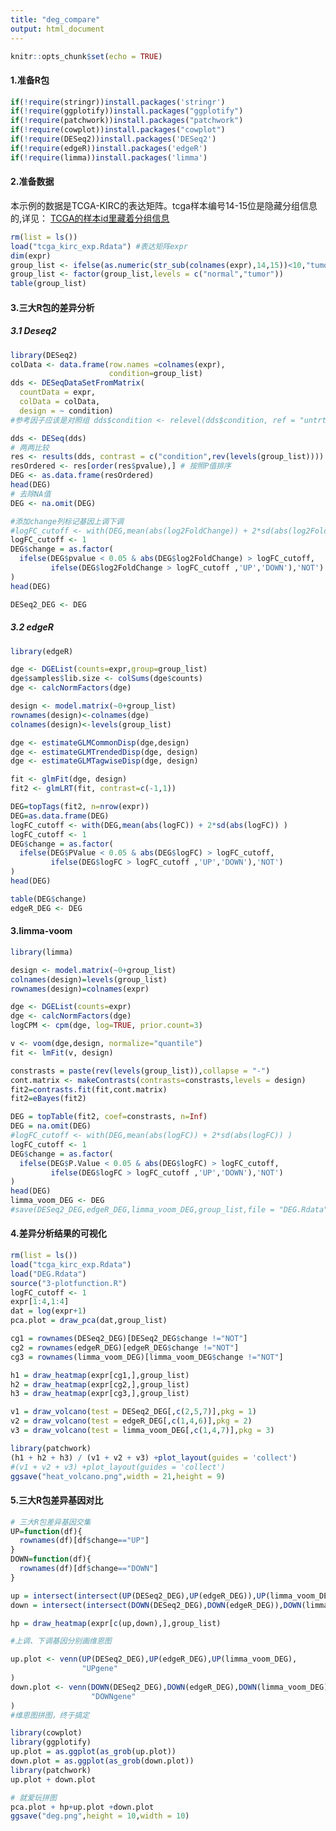 ```yaml
---
title: "deg_compare"
output: html_document
---
```


```r
knitr::opts_chunk$set(echo = TRUE)
```

#### 1.准备R包
```r
if(!require(stringr))install.packages('stringr')
if(!require(ggplotify))install.packages("ggplotify")
if(!require(patchwork))install.packages("patchwork")
if(!require(cowplot))install.packages("cowplot")
if(!require(DESeq2))install.packages('DESeq2')
if(!require(edgeR))install.packages('edgeR')
if(!require(limma))install.packages('limma')
```

#### 2.准备数据
本示例的数据是TCGA-KIRC的表达矩阵。tcga样本编号14-15位是隐藏分组信息的,详见：
[TCGA的样本id里藏着分组信息](https://mp.weixin.qq.com/s/UohDh5fHkTPlwNp43ivWHg)

```r
rm(list = ls())
load("tcga_kirc_exp.Rdata") #表达矩阵expr
dim(expr)
group_list <- ifelse(as.numeric(str_sub(colnames(expr),14,15))<10,"tumor","normal")
group_list <- factor(group_list,levels = c("normal","tumor"))
table(group_list)
```

#### 3.三大R包的差异分析

##### 3.1 Deseq2
```r

library(DESeq2)
colData <- data.frame(row.names =colnames(expr), 
                      condition=group_list)
dds <- DESeqDataSetFromMatrix(
  countData = expr,
  colData = colData,
  design = ~ condition)
#参考因子应该是对照组 dds$condition <- relevel(dds$condition, ref = "untrt")

dds <- DESeq(dds)
# 两两比较
res <- results(dds, contrast = c("condition",rev(levels(group_list))))
resOrdered <- res[order(res$pvalue),] # 按照P值排序
DEG <- as.data.frame(resOrdered)
head(DEG)
# 去除NA值
DEG <- na.omit(DEG)

#添加change列标记基因上调下调
#logFC_cutoff <- with(DEG,mean(abs(log2FoldChange)) + 2*sd(abs(log2FoldChange)) )
logFC_cutoff <- 1
DEG$change = as.factor(
  ifelse(DEG$pvalue < 0.05 & abs(DEG$log2FoldChange) > logFC_cutoff,
         ifelse(DEG$log2FoldChange > logFC_cutoff ,'UP','DOWN'),'NOT')
)
head(DEG)

DESeq2_DEG <- DEG
```

##### 3.2 edgeR
```r
library(edgeR)

dge <- DGEList(counts=expr,group=group_list)
dge$samples$lib.size <- colSums(dge$counts)
dge <- calcNormFactors(dge) 

design <- model.matrix(~0+group_list)
rownames(design)<-colnames(dge)
colnames(design)<-levels(group_list)

dge <- estimateGLMCommonDisp(dge,design)
dge <- estimateGLMTrendedDisp(dge, design)
dge <- estimateGLMTagwiseDisp(dge, design)

fit <- glmFit(dge, design)
fit2 <- glmLRT(fit, contrast=c(-1,1)) 

DEG=topTags(fit2, n=nrow(expr))
DEG=as.data.frame(DEG)
logFC_cutoff <- with(DEG,mean(abs(logFC)) + 2*sd(abs(logFC)) )
logFC_cutoff <- 1
DEG$change = as.factor(
  ifelse(DEG$PValue < 0.05 & abs(DEG$logFC) > logFC_cutoff,
         ifelse(DEG$logFC > logFC_cutoff ,'UP','DOWN'),'NOT')
)
head(DEG)

table(DEG$change)
edgeR_DEG <- DEG
```

#### 3.limma-voom
```r
library(limma)

design <- model.matrix(~0+group_list)
colnames(design)=levels(group_list)
rownames(design)=colnames(expr)

dge <- DGEList(counts=expr)
dge <- calcNormFactors(dge)
logCPM <- cpm(dge, log=TRUE, prior.count=3)

v <- voom(dge,design, normalize="quantile")
fit <- lmFit(v, design)

constrasts = paste(rev(levels(group_list)),collapse = "-")
cont.matrix <- makeContrasts(contrasts=constrasts,levels = design) 
fit2=contrasts.fit(fit,cont.matrix)
fit2=eBayes(fit2)

DEG = topTable(fit2, coef=constrasts, n=Inf)
DEG = na.omit(DEG)
#logFC_cutoff <- with(DEG,mean(abs(logFC)) + 2*sd(abs(logFC)) )
logFC_cutoff <- 1
DEG$change = as.factor(
  ifelse(DEG$P.Value < 0.05 & abs(DEG$logFC) > logFC_cutoff,
         ifelse(DEG$logFC > logFC_cutoff ,'UP','DOWN'),'NOT')
)
head(DEG)
limma_voom_DEG <- DEG
#save(DESeq2_DEG,edgeR_DEG,limma_voom_DEG,group_list,file = "DEG.Rdata")
```

#### 4.差异分析结果的可视化
```r
rm(list = ls())
load("tcga_kirc_exp.Rdata")
load("DEG.Rdata")
source("3-plotfunction.R")
logFC_cutoff <- 1
expr[1:4,1:4]
dat = log(expr+1)
pca.plot = draw_pca(dat,group_list)

cg1 = rownames(DESeq2_DEG)[DESeq2_DEG$change !="NOT"]
cg2 = rownames(edgeR_DEG)[edgeR_DEG$change !="NOT"]
cg3 = rownames(limma_voom_DEG)[limma_voom_DEG$change !="NOT"]

h1 = draw_heatmap(expr[cg1,],group_list)
h2 = draw_heatmap(expr[cg2,],group_list)
h3 = draw_heatmap(expr[cg3,],group_list)

v1 = draw_volcano(test = DESeq2_DEG[,c(2,5,7)],pkg = 1)
v2 = draw_volcano(test = edgeR_DEG[,c(1,4,6)],pkg = 2)
v3 = draw_volcano(test = limma_voom_DEG[,c(1,4,7)],pkg = 3)

library(patchwork)
(h1 + h2 + h3) / (v1 + v2 + v3) +plot_layout(guides = 'collect')
#(v1 + v2 + v3) +plot_layout(guides = 'collect')
ggsave("heat_volcano.png",width = 21,height = 9)
```

#### 5.三大R包差异基因对比

```r
# 三大R包差异基因交集
UP=function(df){
  rownames(df)[df$change=="UP"]
}
DOWN=function(df){
  rownames(df)[df$change=="DOWN"]
}

up = intersect(intersect(UP(DESeq2_DEG),UP(edgeR_DEG)),UP(limma_voom_DEG))
down = intersect(intersect(DOWN(DESeq2_DEG),DOWN(edgeR_DEG)),DOWN(limma_voom_DEG))

hp = draw_heatmap(expr[c(up,down),],group_list)

#上调、下调基因分别画维恩图

up.plot <- venn(UP(DESeq2_DEG),UP(edgeR_DEG),UP(limma_voom_DEG),
                "UPgene"
)
down.plot <- venn(DOWN(DESeq2_DEG),DOWN(edgeR_DEG),DOWN(limma_voom_DEG),
                  "DOWNgene"
)
#维恩图拼图，终于搞定

library(cowplot)
library(ggplotify)
up.plot = as.ggplot(as_grob(up.plot))
down.plot = as.ggplot(as_grob(down.plot))
library(patchwork)
up.plot + down.plot

# 就爱玩拼图
pca.plot + hp+up.plot +down.plot
ggsave("deg.png",height = 10,width = 10)
```

